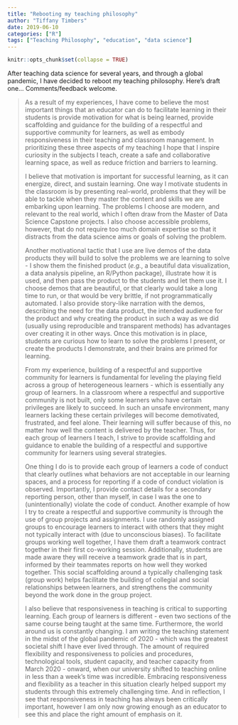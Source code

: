 ```yaml
---
title: "Rebooting my teaching philosophy"
author: "Tiffany Timbers"
date: 2019-06-10
categories: ["R"]
tags: ["Teaching Philosophy", "education", "data science"]
---
```


```r
knitr::opts_chunk$set(collapse = TRUE)
```

After teaching data science for several years, and through a global pandemic, I have decided to reboot my teaching philosophy. Here's draft one... Comments/feedback welcome.

> As a result of my experiences, I have come to believe the most important things that an educator can do to facilitate learning in their students is provide motivation for what is being learned, provide scaffolding and guidance for the building of a respectful and supportive community for learners, as well as embody responsiveness in their teaching and classroom management. In prioritizing these three aspects of my teaching I hope that I inspire curiosity in the subjects I teach, create a safe and collaborative learning space, as well as reduce friction and barriers to learning. 
>
>I believe that motivation is important for successful learning, as it can energize, direct, and sustain learning. One way I motivate students in the classroom is by presenting real-world, problems that they will be able to tackle when they master the content and skills we are embarking upon learning. The problems I choose are modern, and relevant to the real world, which I often draw from the Master of Data Science Capstone projects. I also choose accessible problems, however, that do not require too much domain expertise so that it distracts from the data science aims or goals of solving the problem. 
>
>Another motivational tactic that I use are live demos of the data products they will build to solve the problems we are learning to solve - I show them the finished product (*e.g.*, a beautiful data visualization, a data analysis pipeline, an R/Python package), illustrate how it is used, and then pass the product to the students and let them use it. I choose demos that are beautiful, or that clearly would take a long time to run, or that would be very brittle, if not programmatically automated. I also provide story-like narration with the demos, describing the need for the data product, the intended audience for the product and why creating the product in such a way as we did (usually using reproducible and transparent methods) has advantages over creating it in other ways. Once this motivation is in place, students are curious how to learn to solve the problems I present, or create the products I demonstrate, and their brains are primed for learning. 
>
>From my experience, building of a respectful and supportive community for learners is fundamental for leveling the playing field across a group of heterogeneous learners - which is essentially any group of learners. In a classroom where a respectful and supportive community is not built, only some learners who have certain privileges are likely to succeed. In such an unsafe environment, many learners lacking these certain privileges will become demotivated, frustrated, and feel alone. Their learning will suffer because of this, no matter how well the content is delivered by the teacher. Thus, for each group of learners I teach, I strive to provide scaffolding and guidance to enable the building of a respectful and supportive community for learners using several strategies. 
>
>One thing I do is to provide each group of learners a code of conduct that clearly outlines what behaviors are not acceptable in our learning spaces, and a process for reporting if a code of conduct violation is observed. Importantly, I provide contact details for a secondary reporting person, other than myself, in case I was the one to (unintentionally) violate the code of conduct. Another example of how I try to create a respectful and supportive community is through the use of group projects and assignments. I use randomly assigned groups to encourage learners to interact with others that they might not typically interact with (due to unconscious biases). To facilitate groups working well together, I have them draft a teamwork contract together in their first co-working session. Additionally, students are made aware they will receive a teamwork grade that is in part, informed by their teammates reports on how well they worked together. This social scaffolding around a typically challenging task (group work) helps facilitate the building of collegial and social relationships between learners, and strengthens the community beyond the work done in the group project.
>
>I also believe that responsiveness in teaching is critical to supporting learning. Each group of learners is different - even two sections of the same course being taught at the same time. Furthermore, the world around us is constantly changing. I am writing the teaching statement in the midst of the global pandemic of 2020 - which was the greatest societal shift I have ever lived through. The amount of required flexibility and responsiveness to policies and procedures, technological tools, student capacity, and teacher capacity from March 2020 - onward, when our university shifted to teaching online in less than a week's time was incredible. Embracing responsiveness and flexibility as a teacher in this situation clearly helped support my students through this extremely challenging time. And in reflection, I see that responsiveness in teaching has always been critically important, however I am only now growing enough as an educator to see this and place the right amount of emphasis on it. 